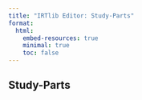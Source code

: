 ```yaml
---
title: "IRTlib Editor: Study-Parts"
format:
  html:
    embed-resources: true
    minimal: true 
    toc: false
---
```


## Study-Parts
